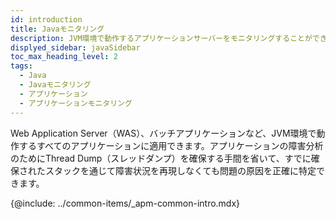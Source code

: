 ```yaml
---
id: introduction
title: Javaモニタリング
description: JVM環境で動作するアプリケーションサーバーをモニタリングすることができます。
displyed_sidebar: javaSidebar
toc_max_heading_level: 2
tags:
  - Java
  - Javaモニタリング
  - アプリケーション
  - アプリケーションモニタリング
---
```



Web Application Server（WAS）、バッチアプリケーションなど、JVM環境で動作するすべてのアプリケーションに適用できます。アプリケーションの障害分析のためにThread Dump（スレッドダンプ）を確保する手間を省いて、すでに確保されたスタックを通じて障害状況を再現しなくても問題の原因を正確に特定できます。

{@include: ../common-items/_apm-common-intro.mdx}  
